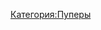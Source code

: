 {{Инфобокс для пуперов
|title2=Пример
|другие_ники=GaShiKz0r
|image3=[[Файл:Meh.jpg|left]]
|caption3=Пример
|сферы_творчества=Пример
|год_начала=Пример
|image4=Пример
|caption4=Пример
|имя_фамилия=Пример
|дата_рождения=Пример
|место_проживания=Пример
|ссылки=
*[https://www.youtube.com/user/GaShiKz0rVsMarisa Канал]
}}
[[Категория:Пуперы]]